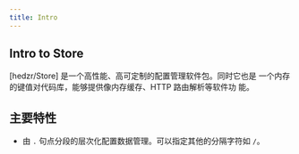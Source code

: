 ```yaml
---
title: Intro
---
```


## Intro to Store

[hedzr/Store] 是一个高性能、高可定制的配置管理软件包。同时它也是
一个内存的键值对代码库，能够提供像内存缓存、HTTP 路由解析等软件功
能。

## 主要特性

- 由 `.` 句点分段的层次化配置数据管理。可以指定其他的分隔字符如 `/`。
